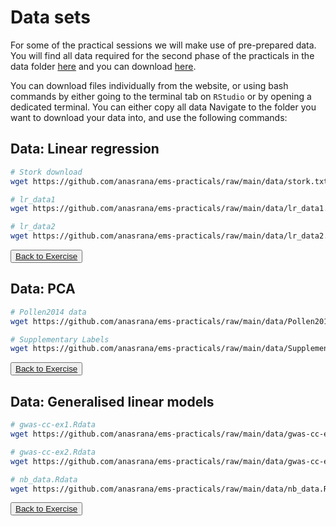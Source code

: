 # Data sets {- #data-sets}


For some of the practical  sessions we will make use of pre-prepared data. You will find all data required for the second phase of the practicals in the data folder [here](https://github.com/anasrana/module1-practical_Bham/tree/master/data) and you can download [here](https://github.com/anasrana/ems-practicals/raw/main/data.zip).

You can download files individually from the website, or using bash commands by either going to the terminal tab on `RStudio` or by opening a dedicated terminal. You can either copy all data Navigate to the folder you want to download your data into, and use the following commands:

## Data: Linear regression {- #data-lr}


```bash
# Stork download
wget https://github.com/anasrana/ems-practicals/raw/main/data/stork.txt

# lr_data1
wget https://github.com/anasrana/ems-practicals/raw/main/data/lr_data1.Rdata

# lr_data2
wget https://github.com/anasrana/ems-practicals/raw/main/data/lr_data2.Rdata

```

<button class="buttonD">
  [Back to Exercise](#LR-sim)
</button>

## Data: PCA {- #data-pca}

```bash
# Pollen2014 data
wget https://github.com/anasrana/ems-practicals/raw/main/data/Pollen2014.txt

# Supplementary Labels
wget https://github.com/anasrana/ems-practicals/raw/main/data/SupplementaryLabels.txt
```

<button class="buttonD">
  [Back to Exercise](#pca-intro)
</button>

## Data: Generalised linear models {- #data-glm}

```bash
# gwas-cc-ex1.Rdata
wget https://github.com/anasrana/ems-practicals/raw/main/data/gwas-cc-ex1.Rdata

# gwas-cc-ex2.Rdata
wget https://github.com/anasrana/ems-practicals/raw/main/data/gwas-cc-ex2.Rdata

# nb_data.Rdata
wget https://github.com/anasrana/ems-practicals/raw/main/data/nb_data.Rdata
```

<button class="buttonD">
  [Back to Exercise](#gwas)
</button>